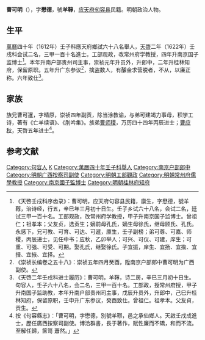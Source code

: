 '''曹可明'''（{{bd|？||？||}}），字'''懋德'''，號'''羊鞟'''，[[应天府|应天府]][[句容县|句容县]]民籍。明朝政治人物。

==生平==
[[萬曆|萬曆]]四十年（1612年）壬子科應天府鄉試六十八名舉人，[[天啓|天啓]]二年（1622年）壬戌科会试二名，三甲一百十名進士。工部观政，改常州府学教授，四年升南京国子监博士<ref>《天啓壬戌科序齿录》：曹可明，应天府句容县民籍，廪生，字懋德，號羊鞟，治诗经，行五，辛巳年三月初十日生。壬子乡试六十八名，会试二名，廷试三甲一百十名。工部观政，改常州府学教授，甲子升南京国子监博士。曾祖仁；祖孝本；父友贞，选贡生；嫡前母孔氏，嫡生母徐氏，继母顾氏、孔氏。永感下，兄可教、可育、可达、可暹，廪生，壬子副榜；弟可尊、可嘉、师稷，丙辰进士，见任中书；应秋，乙卯举人；可兴、可仪、可建，庠生；可重、可强、可受、可期。娶孔氏，继娶徐氏。子宜振，庠生、宜扬、宜揄、宜搢、宜掖、宜择。</ref>。本年升南户部贵州司主事，崇祯元年升员外，升郎中，二年升桂林知府，保留原职。五年升广东参议<ref>《崇祯长编卷之五十八》：崇祯五年四月癸酉，陞南京户部郎中曹可明为广西副使。</ref>，擒盗数人，有醵金求营脱者，不从，以廉正称。六年致仕<ref>《天啓二年壬戌科进士履历》：曹可明，羊鞟，诗二房，辛巳三月初十日生。句容人，壬子六十八名，会二名，三甲一百十名。工部政，授常州府授，甲子升南国子监助教，本年升南户部贵州司主事，戊辰升员外，升郎中，己巳升桂林知府，保留原职，壬申升广东参议，癸酉致仕。曾祖仁。祖孝本。父友貞，贡生。</ref>。

== 家族 ==
族兄曹可暹，字晴原，崇祯四年副贡，除当涂教谕，与弟可建竭力事母，积学工诗，著有《亡羊续语》、《刖吟集》。族弟[[曹师稷|曹师稷]]，万历四十四年丙辰进士；[[曹应秋|曹应秋]]，天啓五年进士<ref>按《句容縣志》：「曹可明，字懋德，別號羊鞹，邑之承仙鄉人。天啟壬戌成進士，歷任廣西按察司副使。博洽群書，長于著作，賦性廉而不矯，和而不流。至解任歸，篋笥 蕭然。」</ref>。

==参考文献==
{{reflist}}

{{天啓二年壬戌科殿試金榜}}

{{Authority control}}

{{DEFAULTSORT:}}
[[Category:句容人|Category:句容人]]
[[Category:曹姓|K]]
[[Category:萬曆四十年壬子科舉人|Category:萬曆四十年壬子科舉人]]
[[Category:南京户部郎中|Category:南京户部郎中]]
[[Category:明朝广西按察司副使|Category:明朝广西按察司副使]]
[[Category:明朝工部觀政|Category:明朝工部觀政]]
[[Category:明朝常州府儒學教授|Category:明朝常州府儒學教授]]
[[Category:南京國子監博士|Category:南京國子監博士]]
[[Category:明朝桂林府知府|Category:明朝桂林府知府]]


{{明朝官员小作品}}